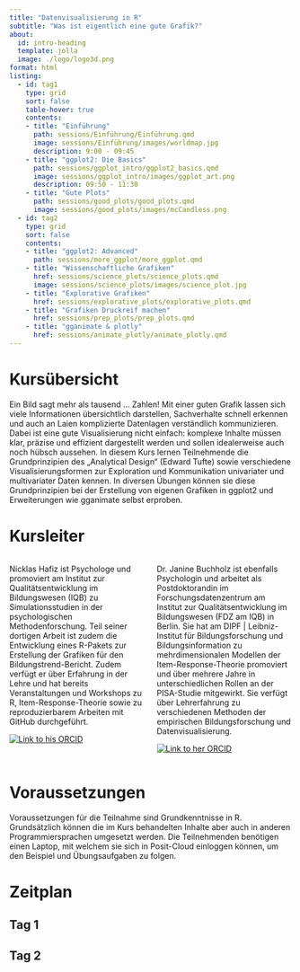 ```yaml
---
title: "Datenvisualisierung in R"
subtitle: "Was ist eigentlich eine gute Grafik?"
about:
  id: intro-heading
  template: jolla
  image: ./logo/logo3d.png
format: html
listing:
  - id: tag1
    type: grid
    sort: false
    table-hover: true
    contents: 
    - title: "Einführung"
      path: sessions/Einführung/Einführung.qmd
      image: sessions/Einführung/images/worldmap.jpg
      description: 9:00 - 09:45
    - title: "ggplot2: Die Basics"
      path: sessions/ggplot_intro/ggplot2_basics.qmd
      image: sessions/ggplot_intro/images/ggplot_art.png
      description: 09:50 - 11:30
    - title: "Gute Plots"
      path: sessions/good_plots/good_plots.qmd
      image: sessions/good_plots/images/mcCandless.png
  - id: tag2
    type: grid
    sort: false
    contents:   
    - title: "ggplot2: Advanced"
      path: sessions/more_ggplot/more_ggplot.qmd
    - title: "Wissenschaftliche Grafiken"
      href: sessions/science_plots/science_plots.qmd
      image: sessions/science_plots/images/science_plot.jpg
    - title: "Explorative Grafiken"
      href: sessions/explorative_plots/explorative_plots.qmd
    - title: "Grafiken Druckreif machen"
      href: sessions/prep_plots/prep_plots.qmd
    - title: "gganimate & plotly"
      href: sessions/animate_plotly/animate_plotly.qmd
---
```




:::{#intro-heading}


# Kursübersicht

Ein Bild sagt mehr als tausend … Zahlen! Mit einer guten Grafik lassen sich viele Informationen übersichtlich darstellen, Sachverhalte schnell erkennen und auch an Laien komplizierte Datenlagen verständlich kommunizieren. Dabei ist eine gute Visualisierung nicht einfach: komplexe Inhalte müssen klar, präzise und effizient dargestellt werden und sollen idealerweise auch noch hübsch aussehen. In diesem Kurs lernen Teilnehmende die Grundprinzipien des „Analytical Design“ (Edward Tufte) sowie verschiedene Visualisierungsformen zur Exploration und Kommunikation univariater und multivariater Daten kennen. In diversen Übungen können sie diese Grundprinzipien bei der Erstellung von eigenen Grafiken in ggplot2 und Erweiterungen wie gganimate selbst erproben.

# Kursleiter

::: {.columns}


::: {.column width="50%"}
[Nicklas Hafiz]{.highlight} ist Psychologe und promoviert am Institut zur Qualitätsentwicklung im Bildungswesen (IQB) zu Simulationsstudien in der psychologischen Methodenforschung.
Teil seiner dortigen Arbeit ist zudem die Entwicklung eines R-Pakets zur Erstellung der Grafiken für den Bildungstrend-Bericht.
Zudem verfügt er über Erfahrung in der Lehre und hat bereits Veranstaltungen und Workshops zu R, Item-Response-Theorie sowie zu reproduzierbarem Arbeiten mit GitHub durchgeführt. 

[![Link to his ORCID](https://img.shields.io/badge/orcid-A6CE39?style=for-the-badge&logo=orcid&logoColor=white)](https://orcid.org/0000-0001-9035-4483) 
:::

::: {.column width="50%"}
[Dr. Janine Buchholz]{.highlight} ist ebenfalls Psychologin und arbeitet als Postdoktorandin im Forschungsdatenzentrum am Institut zur Qualitätsentwicklung im Bildungswesen (FDZ am IQB) in Berlin. 
Sie hat am DIPF | Leibniz-Institut für Bildungsforschung und Bildungsinformation zu mehrdimensionalen Modellen der Item-Response-Theorie promoviert und über mehrere Jahre in unterschiedlichen Rollen an der PISA-Studie mitgewirkt. 
Sie verfügt über Lehrerfahrung zu verschiedenen Methoden der empirischen Bildungsforschung und Datenvisualisierung.

[![Link to her ORCID](https://img.shields.io/badge/orcid-A6CE39?style=for-the-badge&logo=orcid&logoColor=white)](https://orcid.org/0000-0003-2534-4603) 
:::

:::


# Voraussetzungen

Voraussetzungen für die Teilnahme sind Grundkenntnisse in R. 
Grundsätzlich können die im Kurs behandelten Inhalte aber auch in anderen Programmiersprachen umgesetzt werden. 
Die Teilnehmenden benötigen einen Laptop, mit welchem sie sich in Posit-Cloud einloggen können, um den Beispiel und Übungsaufgaben zu folgen.  


# Zeitplan

:::

## Tag 1
::: {#tag1}


:::

## Tag 2
::: {#tag2}


:::

